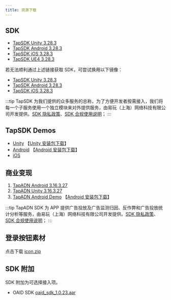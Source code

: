 ```yaml
---
title: 资源下载
---
```


## SDK

- [TapSDK Unity 3.28.3](https://github.com/taptap/TapSDK-Unity/releases/tag/3.28.3)
- [TapSDK Android 3.28.3](https://github.com/taptap/TapSDK-Android/releases/tag/v3.28.3)
- [TapSDK iOS 3.28.3](https://github.com/taptap/TapSDK-iOS/releases/tag/v3.28.3)
- [TapSDK UE4 3.28.3](https://github.com/taptap/TapSDK-UE4/releases/tag/3.28.3)

若无法顺利通过上述链接获取 SDK，可尝试换用以下镜像：

- [TapSDK Unity 3.28.3](https://releases.leanapp.cn/#/taptap/TapSDK-Unity/releases)
- [TapSDK Android 3.28.3](https://releases.leanapp.cn/#/taptap/TapSDK-Android/releases)
- [TapSDK iOS 3.28.3](https://releases.leanapp.cn/#/taptap/TapSDK-iOS/releases)

:::tip
TapSDK 为我们提供的众多服务的总称，为了方便开发者按需接入，我们将每一个子服务使用一个独立模块来对外提供服务，由易玩（上海）网络科技有限公司开发提供。[SDK 隐私政策](https://developer.taptap.cn/docs/sdk/start/agreement/)、[SDK 合规使用说明](https://developer.taptap.cn/docs/sdk/start/compliance/)；
:::


## TapSDK Demos

- [Unity](https://github.com/taptap/TapSDK-Unity-Demo/tree/master)      【[Unity 安装包下载](https://lc-buhezimj.cn-e1.lcfile.com/NAP1PulWIRE8Ci8kD4wfDFi9wRQPneC2/Tds_demo.apk)】
- [Android](https://github.com/taptap/TapSDK-Android-Demo)       【[Android 安装包下载](https://lc-buhezimj.cn-e1.lcfile.com/WRR9CsFrgkRUHyp4TPRhteBel5e7rB1r/tds_demo_android_3.28.2.apk)】
- [iOS](https://github.com/taptap/TapSDK-iOS)

## 商业变现

1. [TapADN Android 3.16.3.27](https://tapad-platform.oss-cn-beijing.aliyuncs.com/sdk/TapAD_3.16.3.27.aar)
2. [TapADN Unity 3.16.3.27](https://tapad-platform.oss-cn-beijing.aliyuncs.com/sdk/TapAD_3.16.3.27.unitypackage)
3. [TapADN Android Demo](https://capacity-files.lcfile.com/uaJDYc6k06yfS0Bxph4ApsyE06XmaqYP/TapADDemo%20%281%29.zip)  【[Android 安装包下载](https://capacity-files.lcfile.com/f6zRLYMF74jYiYIuhyn7Y3h86LWPBC8N/tapaddemo_external-release%20%281%29.apk)】

:::tip
TapADN SDK 为 APP 提供广告投放及广告监测归因、反作弊和广告投放统计分析等服务，由易玩（上海）网络科技有限公司开发提供。[SDK 隐私政策](https://developer.taptap.cn/docs/sdk/tap-adn/agreement/)、[SDK 合规使用说明](https://developer.taptap.cn/docs/sdk/tap-adn/adn-compliance/)；
:::

## 登录按钮素材

点击下载 [icon.zip](https://capacity-files.lcfile.com/xLuT4Mi3gqy5K518LbRxsBo2WiwR0CHx/taptap-login-button.zip)

## SDK 附加

SDK 附加为可选择接入项。

- OAID SDK [oaid_sdk_1.0.23.aar](pathname:///files/tap-oaid-sdk-1-0-23.aar)
